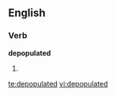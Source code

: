 
==English==

===Verb===
'''depopulated'''

# {{past of|[[depopulate]]}}

[[te:depopulated]]
[[vi:depopulated]]